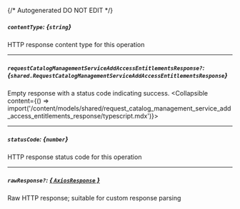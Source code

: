 {/* Autogenerated DO NOT EDIT  */}

##### `contentType`: *{`string`}*
HTTP response content type for this operation

---
##### `requestCatalogManagementServiceAddAccessEntitlementsResponse?`: *{`shared.RequestCatalogManagementServiceAddAccessEntitlementsResponse`}*
Empty response with a status code indicating success.
<Collapsible content={() => import('/content/models/shared/request_catalog_management_service_add_access_entitlements_response/typescript.mdx')}>
</Collapsible>

---
##### `statusCode`: *{`number`}*
HTTP response status code for this operation

---
##### `rawResponse?`: [*{ `AxiosResponse` }*](https://axios-http.com/docs/res_schema)
Raw HTTP response; suitable for custom response parsing

